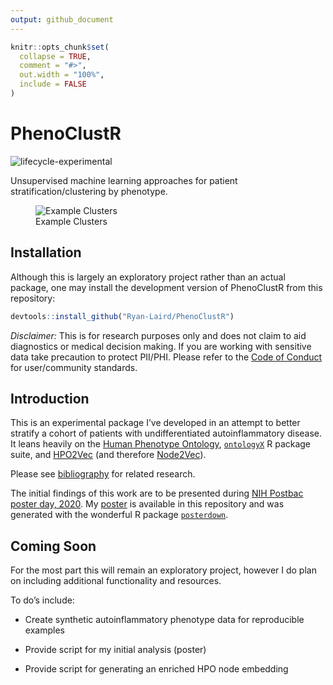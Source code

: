 ```yaml
---
output: github_document
---
```


<!-- README.md is generated from README.Rmd. Please edit that file -->

```r
knitr::opts_chunk$set(
  collapse = TRUE,
  comment = "#>",
  out.width = "100%",
  include = FALSE
)
```

# PhenoClustR

<!-- badges: start -->
![lifecycle-experimental](https://img.shields.io/badge/lifecycle-experimental-orange.svg)
<!-- badges: end -->

Unsupervised machine learning approaches for patient stratification/clustering by phenotype. 

![Example Clusters](figures/onto_emb_cluster.png)

## Installation

Although this is largely an exploratory project rather than an actual package, one may install the development version of PhenoClustR from this repository:
```r
devtools::install_github("Ryan-Laird/PhenoClustR")
```

*Disclaimer:* This is for research purposes only and does not claim to aid diagnostics or medical decision making. If you are working with sensitive data take precaution to protect PII/PHI. Please refer to the [Code of Conduct](CODE_OF_CONDUCT.md) for user/community standards.


## Introduction

This is an experimental package I've developed in an attempt to better stratify a cohort of patients with undifferentiated autoinflammatory disease. It leans heavily on the [Human Phenotype Ontology](https://hpo.jax.org/app/), [`ontologyX`](https://cran.r-project.org/web/packages/ontologyIndex/vignettes/intro-to-ontologyX.html) R package suite, and [HPO2Vec](https://github.com/shenfc/HPO2Vec) (and therefore [Node2Vec](https://github.com/aditya-grover/node2vec)).

Please see [bibliography](bibliography/) for related research. 

The initial findings of this work are to be presented during [NIH Postbac poster day, 2020](https://www.training.nih.gov/postbac_poster_day). My [poster](poster/poster.pdf) is available in this repository and was generated with the wonderful R package [`posterdown`](https://github.com/brentthorne/posterdown). 


## Coming Soon

For the most part this will remain an exploratory project, however I do plan on including additional functionality and resources.

To do's include:

- Create synthetic autoinflammatory phenotype data for reproducible examples

- Provide script for my initial analysis (poster)

- Provide script for generating an enriched HPO node embedding
